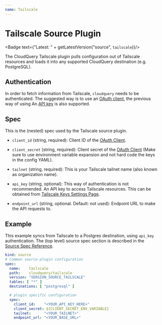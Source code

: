 ```yaml
---
name: Tailscale
---
```

# Tailscale Source Plugin


<Badge text={"Latest: " + getLatestVersion("source", `tailscale`)}/>

The CloudQuery Tailscale plugin pulls configuration out of Tailscale
resources and loads it into any supported CloudQuery destination (e.g. PostgreSQL).

## Authentication

In order to fetch information from Tailscale, `cloudquery` needs to be authenticated.
The suggested way is to use an [OAuth client](https://tailscale.com/kb/1215/oauth-clients/), the previous way of
using An [API key](https://login.tailscale.com/admin/settings/keys) is also supported.


## Spec

This is the (nested) spec used by the Tailscale source plugin.

- `client_id` (string, required):
  Client ID of the [OAuth Client](https://tailscale.com/kb/1215/oauth-clients/).

- `client_secret` (string, required):
  Client secret of the [OAuth Client](https://tailscale.com/kb/1215/oauth-clients/) (Make sure to use environment variable
  expansion and not hard code the keys in the config YAML).

- `tailnet`  (string, required):
  This is your Tailscale tailnet name (also known as organization name).

- `api_key` (string, optional):
  This way of authentication is not recommended. An API key to access Tailscale resources.
  This can be obtained from [Tailscale Keys Settings Page](https://login.tailscale.com/admin/settings/keys).

- `endpoint_url` (string, optional. Default: not used):
  Endpoint URL to make the API requests to.

## Example

This example syncs from Tailscale to a Postgres destination, using `api_key` authentication.
The (top level) source spec section is described in the [Source Spec Reference](/docs/reference/source-spec).

```yaml copy
kind: source
# Common source-plugin configuration
spec:
  name:    tailscale
  path:    cloudquery/tailscale
  version: "VERSION_SOURCE_TAILSCALE"
  tables: [ "*" ]
  destinations: [ "postgresql" ]

  # plugin specific configuration
  spec:
    client_id:    "<YOUR_API_KEY_HERE>"
    client_secret: ${CLIENT_SECRET_ENV_VARIABLE}
    tailnet:      "<YOUR_TAILNET>"
    endpoint_url: "<YOUR_BASE_URL>"
```
